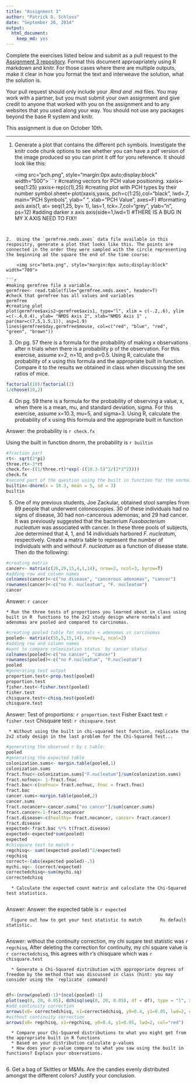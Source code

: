```yaml
---
title: "Assignment 3"
author: "Patrick D. Schloss"
date: "September 26, 2014"
output:
  html_document:
    keep_md: yes
---
```


Complete the exercises listed below and submit as a pull request to the [Assignment 3 repository](http://www.github.com/microbialinformatics/assignment03).  Format this document approapriately using R markdown and knitr. For those cases where there are multiple outputs, make it clear in how you format the text and interweave the solution, what the solution is.

Your pull request should only include your *.Rmd and *.md files. You may work with a partner, but you must submit your own assignment and give credit to anyone that worked with you on the assignment and to any websites that you used along your way. You should not use any packages beyond the base R system and knitr.

This assignment is due on October 10th.

------

1.  Generate a plot that contains the different pch symbols. Investigate the knitr code chunk options to see whether you can have a pdf version of the image produced so you can print it off for yoru reference. It should look like this:

    <img src="pch.png", style="margin:0px auto;display:block" width="500">
```r


#creating vectors for PCH value positioning.
xaxis<-seq(1:25)
yaxis<-rep(c(1),25)
#creating plot with PCH types by their number
symbol.sheet<-plot(xaxis,yaxis, pch=c(1:25),col="black", lwd=.7, main="PCH Symbols", ylab=" ", xlab="PCH Value", axes=F)
#formatting axis
axis(1, at= seq(1,25, by= 1), las=1, tck=.7,col="grey", ylab="n", ps=12)
#adding darker x axis
axis(side=1,lwd=1)
#THERE IS A BUG IN MY X AXIS NEED TO FIX!!











```


2.  Using the `germfree.nmds.axes` data file available in this respositry, generate a plot that looks like this. The points are connected in the order they were sampled with the circle representing the beginning ad the square the end of the time course:

    <img src="beta.png", style="margin:0px auto;display:block" width="700">

```r
#making germfree file a variable.
germfree<- read.table(file="germfree.nmds.axes", header=T)
#check that germfree has all values and variables
germfree
#creating plot
plot(germfree$axis2~germfree$axis1, type="l", xlim = c(-.2,.6), ylim =c(-.4,0.4), ylab= "NMDS Axis 2", xlab="NMDS Axis 1" , par(mar=c(7,5,1.5,1)), asp=1.9)  
lines(germfree$day,germfree$mouse, col=c("red", "blue", "red", "green", "brown"))
```

3.  On pg. 57 there is a formula for the probability of making x observations after n trials when there is a probability p of the observation.  For this exercise, assume x=2, n=10, and p=0.5.  Using R, calculate the probability of x using this formula and the appropriate built in function. Compare it to the results we obtained in class when discussing the sex ratios of mice.
```r
factorial(10)/factorial(2)
1/choose(10,2)

```


4.  On pg. 59 there is a formula for the probability of observing a value, x, when there is a mean, mu, and standard deviation, sigma.  For this exercise, assume x=10.3, mu=5, and sigma=3.  Using R, calculate the probability of x using this formula and the appropriate built in function

Answer: the probability is `r check.fx`

Using the built in function dnorm, the probability is `r builtin` 


```r
#fraction part
rt<- sqrt(2*pi)
three.rt<-3*rt
check.fx<-((1/three.rt)*exp(-((10.3-5)^2/(2*3^2))))
check.fx
#second part of the question using the built in function for the normal distribution.
builtin<-dnorm(x = 10.3, mean = 5, sd = 3)
builtin

```


5.  One of my previous students, Joe Zackular, obtained stool samples from 89 people that underwent colonoscopies.  30 of these individuals had no signs of disease, 30 had non-cancerous ademonas, and 29 had cancer.  It was previously suggested that the bacterium *Fusobacterium nucleatum* was associated with cancer.  In these three pools of subjects, Joe determined that 4, 1, and 14 individuals harbored *F. nucleatum*, respectively. Create a matrix table to represent the number of individuals with and without _F. nucleatum_ as a function of disease state.  Then do the following:


```r
#creating matrix
cancer<- matrix(c(26,29,15,4,1,14), nrow=2, ncol=3, byrow=T)
#adding row and column names
colnames(cancer)<-c("no disease", "cancerous adenomas", "cancer")
rownames(cancer)<-c("no F. nucleatum", "F. nucleatum")
cancer
```
Answer: `r cancer`

    * Run the three tests of proportions you learned about in class using built in R  functions to the 2x2 study design where normals and adenomas are pooled and compared to carcinomas.

```r
#creating pooled table for normals + adenomas vs carcinomas
pooled<- matrix(c(55,5,15,14), nrow=2, ncol=2)
#adding row and column names
#want to compare colonization status  by cancer status
colnames(pooled)<-c("no cancer", "cancer")
rownames(pooled)<-c("no F.nucleatum", "F.nucleatum")
pooled
#generating test output
proportion.test<-prop.test(pooled)
proportion.test
fisher.test<-fisher.test(pooled)
fisher.test
chisquare.test<-chisq.test(pooled)
chisquare.test
```
Answer: Test of proportions: `r proportion.test`
Fisher Exact test: `r fisher.test`
Chisquare test: `r chisquare.test` 

     * Without using the built in chi-squared test function, replicate the 2x2 study design in the last problem for the Chi-Squared Test...

```r
#generating the observed r by c table:
pooled
#generating the expected table
colonization.sums<- margin.table(pooled,1)
colonization.sums
fract.fnuc<-colonization.sums["F.nucleatum"]/sum(colonization.sums)
fract.nofnuc<- 1-fract.fnuc
fract.bac<-c(noFnuc= fract.nofnuc, Fnuc = fract.fnuc)
fract.bac
cancer.sums<-margin.table(pooled,2)
cancer.sums
fract.nocancer<-cancer.sums["no cancer"]/sum(cancer.sums)
fract.cancer<-1-fract.nocancer
fract.disease<-c(healthy= fract.nocancer, cancer= fract.cancer)
fract.disease
expected<-fract.bac %*% t(fract.disease)
expected<-expected*sum(pooled)
expected
#chisquare test to match r
regchisq<- sum((expected-pooled)^2/expected)
regchisq
correct<-(abs(expected-pooled)-.5)
mychi.sq<- (correct/expected)
correctedchisq<-sum(mychi.sq)
correctedchisq
```
     
      * Calculate the expected count matrix and calculate the Chi-Squared test statistics. 
      
Answer: Answer: the expected table is `r expected`

      Figure out how to get your test statistic to match       Rs default statistic.
      
Answer: without the continuity correction, my chi suqare test statistic was `r regchisq`,  After deleting the correction for continuity, my chi square value is `r correctedchisq`, this agrees with r's chisquare which was `r chisquare.test`
 
      *	Generate a Chi-Squared distribution with approporiate degrees of freedom by the method that was discussed in class (hint: you may consider using the `replicate` command)
      
```r
df<-(nrow(pooled)-1)*(ncol(pooled)-1)
plot(seq(0, 20, 0.05), dchisq(seq(0, 20, 0.05), df = df), type = "l", xlab = "ChiSquared Statistic", ylab = "Probability with 1 degree of freedom")
#add continuity correction
arrows(x0= correctedchisq, x1=correctedchisq, y0=0.4, y1=0.05, lwd=2, col="blue")
#without continuity correction
arrows(x0= regchisq, x1=regchisq, y0=0.4, y1=0.05, lwd=2, col="red")
```

      * Compare your Chi-Squared distributions to what you might get from the appropriate built in R functions
      * Based on your distribution calculate p-values
      * How does your p-value compare to what you saw using the built in functions? Explain your observations.
```r

```


6\.  Get a bag of Skittles or M&Ms.  Are the candies evenly distributed amongst the different colors?  Justify your conclusion.


